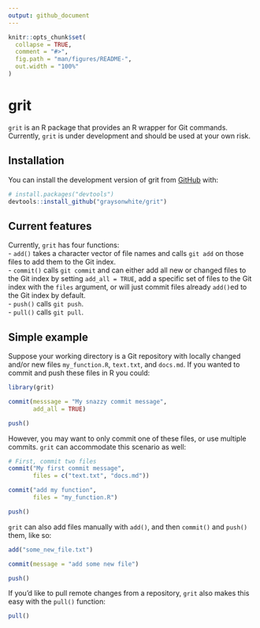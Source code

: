 ```yaml
---
output: github_document
---
```


```r
knitr::opts_chunk$set(
  collapse = TRUE,
  comment = "#>",
  fig.path = "man/figures/README-",
  out.width = "100%"
)
```

# grit

<!-- badges: start -->
<!-- badges: end -->

`grit` is an R package that provides an R wrapper for Git commands. Currently, `grit` is under development and should be used at your own risk. 

## Installation

You can install the development version of grit from [GitHub](https://github.com/) with:

``` r
# install.packages("devtools")
devtools::install_github("graysonwhite/grit")
```

## Current features

Currently, `grit` has four functions:    
    - `add()` takes a character vector of file names and calls `git add` on those files to add them to the Git index.    
    - `commit()` calls `git commit` and can either add all new or changed files to the Git index by setting `add_all = TRUE`, add a specific set of files to the Git index with the `files` argument, or will just commit files already `add()`ed to the Git index by default.     
    - `push()` calls `git push`.     
    - `pull()` calls `git pull`.
    
## Simple example

Suppose your working directory is a Git repository with locally changed and/or new files `my_function.R`, `text.txt`, and `docs.md`. If you wanted to commit and push these files in R you could:

```r
library(grit)

commit(messsage = "My snazzy commit message",
       add_all = TRUE)

push()
```

However, you may want to only commit one of these files, or use multiple commits. `grit` can accommodate this scenario as well: 

```r
# First, commit two files
commit("My first commit message",
       files = c("text.txt", "docs.md"))

commit("add my function",
       files = "my_function.R")

push()
```

`grit` can also add files manually with `add()`, and then `commit()` and `push()` them, like so:
```r
add("some_new_file.txt")

commit(message = "add some new file")

push()
```

If you'd like to pull remote changes from a repository, `grit` also makes this easy with the `pull()` function:
```r
pull()
```








